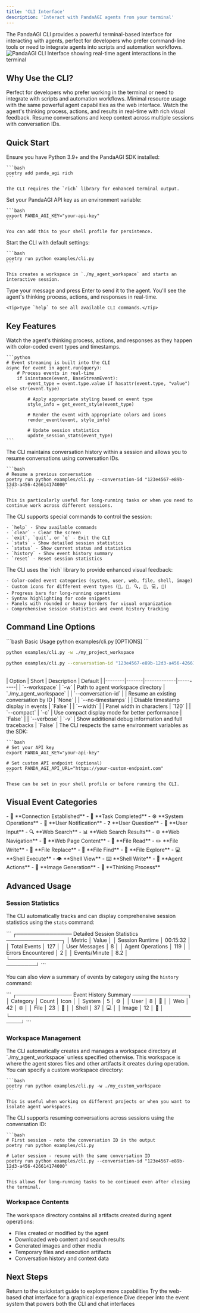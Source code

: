 ```yaml
---
title: 'CLI Interface'
description: 'Interact with PandaAGI agents from your terminal'
---
```


<Note>
The PandaAGI CLI provides a powerful terminal-based interface for interacting with agents, perfect for developers who prefer command-line tools or need to integrate agents into scripts and automation workflows.
</Note>

<Frame caption="PandaAGI CLI Interface">
  <img
    src="/images/cli.png"
    alt="PandaAGI CLI Interface showing real-time agent interactions in the terminal"
  />
</Frame>

## Why Use the CLI?

<CardGroup cols={2}>
  <Card title="Developer-Friendly" icon="terminal" color="#0285c7">
    Perfect for developers who prefer working in the terminal or need to integrate with scripts and automation workflows.
  </Card>
  <Card title="Lightweight" icon="feather" color="#16a34a">
    Minimal resource usage with the same powerful agent capabilities as the web interface.
  </Card>
  <Card title="Real-Time Feedback" icon="bolt" color="#8b5cf6">
    Watch the agent's thinking process, actions, and results in real-time with rich visual feedback.
  </Card>
  <Card title="Session Persistence" icon="database" color="#f59e0b">
    Resume conversations and keep context across multiple sessions with conversation IDs.
  </Card>
</CardGroup>

## Quick Start

<Steps>
  <Step title="Install Dependencies">
    Ensure you have Python 3.9+ and the PandaAGI SDK installed:
    
    ```bash
    poetry add panda_agi rich
    ```
    
    The CLI requires the `rich` library for enhanced terminal output.
  </Step>
  
  <Step title="Set Your API Key">
    Set your PandaAGI API key as an environment variable:
    
    ```bash
    export PANDA_AGI_KEY="your-api-key"
    ```
    
    You can add this to your shell profile for persistence.
  </Step>
  
  <Step title="Run the CLI">
    Start the CLI with default settings:
    
    ```bash
    poetry run python examples/cli.py
    ```
    
    This creates a workspace in `./my_agent_workspace` and starts an interactive session.
  </Step>
  
  <Step title="Start Interacting">
    Type your message and press Enter to send it to the agent. You'll see the agent's thinking process, actions, and responses in real-time.
    
    <Tip>Type `help` to see all available CLI commands.</Tip>
  </Step>
</Steps>

## Key Features

<AccordionGroup>
  <Accordion title="Real-Time Event Streaming" icon="bolt">
    Watch the agent's thinking process, actions, and responses as they happen with color-coded event types and timestamps.
    
    ```python
    # Event streaming is built into the CLI
    async for event in agent.run(query):
        # Process events in real-time
        if isinstance(event, BaseStreamEvent):
            event_type = event.type.value if hasattr(event.type, "value") else str(event.type)
            
            # Apply appropriate styling based on event type
            style_info = get_event_style(event_type)
            
            # Render the event with appropriate colors and icons
            render_event(event, style_info)
            
            # Update session statistics
            update_session_stats(event_type)
    ```
  </Accordion>
  
  <Accordion title="Conversation History" icon="history">
    The CLI maintains conversation history within a session and allows you to resume conversations using conversation IDs.
    
    ```bash
    # Resume a previous conversation
    poetry run python examples/cli.py --conversation-id "123e4567-e89b-12d3-a456-426614174000"
    ```
    
    This is particularly useful for long-running tasks or when you need to continue work across different sessions.
  </Accordion>
  
  <Accordion title="Interactive Commands" icon="terminal">
    The CLI supports special commands to control the session:
    
    - `help` - Show available commands
    - `clear` - Clear the screen
    - `exit`, `quit`, or `q` - Exit the CLI
    - `stats` - Show detailed session statistics
    - `status` - Show current status and statistics
    - `history` - Show event history summary
    - `reset` - Reset session statistics
  </Accordion>
  
  <Accordion title="Rich Visual Feedback" icon="eye">
    The CLI uses the `rich` library to provide enhanced visual feedback:
    
    - Color-coded event categories (system, user, web, file, shell, image)
    - Custom icons for different event types (🔗, 💬, 🔍, 📖, 💻, 🎨)
    - Progress bars for long-running operations
    - Syntax highlighting for code snippets
    - Panels with rounded or heavy borders for visual organization
    - Comprehensive session statistics and event history tracking
  </Accordion>
</AccordionGroup>

## Command Line Options

<CodeGroup>
  ```bash Basic Usage
  python examples/cli.py [OPTIONS]
  ```
  
  ```bash Custom Workspace
  python examples/cli.py -w ./my_project_workspace
  ```
  
  ```bash Resume Conversation
  python examples/cli.py --conversation-id "123e4567-e89b-12d3-a456-426614174000"
  ```
</CodeGroup>

<br />

<Tabs>
  <Tab title="Options Reference">
    | Option | Short | Description | Default |
    |--------|-------|-------------|----------|
    | `--workspace` | `-w` | Path to agent workspace directory | `./my_agent_workspace` |
    | `--conversation-id` | | Resume an existing conversation by ID | `None` |
    | `--no-timestamps` | | Disable timestamp display in events | `False` |
    | `--width` | | Panel width in characters | `120` |
    | `--compact` | `-c` | Use compact display mode for better performance | `False` |
    | `--verbose` | `-v` | Show additional debug information and full tracebacks | `False` |
  </Tab>
  
  <Tab title="Environment Setup">
    The CLI respects the same environment variables as the SDK:
    
    ```bash
    # Set your API key
    export PANDA_AGI_KEY="your-api-key"
    
    # Set custom API endpoint (optional)
    export PANDA_AGI_API_URL="https://your-custom-endpoint.com"
    ```
    
    These can be set in your shell profile or before running the CLI.
  </Tab>
</Tabs>

## Visual Event Categories

<CardGroup cols={3}>
  <Card title="System Events" icon="server" color="#0285c7">
    - 🔗 **Connection Established**
    - 🎯 **Task Completed**
    - ⚙️ **System Operations**
  </Card>
  
  <Card title="User Interaction" icon="user" color="#16a34a">
    - 💬 **User Notification**
    - ❓ **User Question**
    - 👤 **User Input**
  </Card>
  
  <Card title="Web Operations" icon="globe" color="#8b5cf6">
    - 🔍 **Web Search**
    - 📊 **Web Search Results**
    - 🌐 **Web Navigation**
    - 📄 **Web Page Content**
  </Card>
  
  <Card title="File Operations" icon="file" color="#f59e0b">
    - 📖 **File Read**
    - ✏️ **File Write**
    - 🔄 **File Replace**
    - 🔎 **File Find**
    - 📁 **File Explore**
  </Card>
  
  <Card title="Shell Operations" icon="terminal" color="#ef4444">
    - 💻 **Shell Execute**
    - 👁️ **Shell View**
    - ⌨️ **Shell Write**
  </Card>
  
  <Card title="AI Operations" icon="sparkles" color="#6366f1">
    - 🤖 **Agent Actions**
    - 🎨 **Image Generation**
    - 🧠 **Thinking Process**
  </Card>
</CardGroup>

## Advanced Usage

### Session Statistics

The CLI automatically tracks and can display comprehensive session statistics using the `stats` command:

<Frame caption="Example Session Statistics">
  ```
  ┌─────────────── Detailed Session Statistics ───────────────┐
  │ Metric                 │ Value                            │
  │ Session Runtime        │ 00:15:32                         │
  │ Total Events           │ 127                              │
  │ User Messages          │ 8                                │
  │ Agent Operations       │ 119                              │
  │ Errors Encountered     │ 2                                │
  │ Events/Minute          │ 8.2                              │
  └─────────────────────────────────────────────────────────┘
  ```
</Frame>

You can also view a summary of events by category using the `history` command:

<Frame caption="Event History Summary">
  ```
  ┌─────────────── Event History Summary ───────────────┐
  │ Category    │ Count │ Icon                          │
  │ System      │ 5     │ ⚙️                            │
  │ User        │ 8     │ 👤                            │
  │ Web         │ 42    │ 🌐                            │
  │ File        │ 23    │ 📁                            │
  │ Shell       │ 37    │ 💻                            │
  │ Image       │ 12    │ 🎨                            │
  └─────────────────────────────────────────────────────┘
  ```
</Frame>

### Workspace Management

<Steps>
  <Step title="Default Workspace">
    The CLI automatically creates and manages a workspace directory at `./my_agent_workspace` unless specified otherwise. This workspace is where the agent stores files and other artifacts it creates during operation.
  </Step>
  
  <Step title="Custom Workspace">
    You can specify a custom workspace directory:
    
    ```bash
    poetry run python examples/cli.py -w ./my_custom_workspace
    ```
    
    This is useful when working on different projects or when you want to isolate agent workspaces.
  </Step>
  
  <Step title="Persistent Conversations">
    The CLI supports resuming conversations across sessions using the conversation ID:
    
    ```bash
    # First session - note the conversation ID in the output
    poetry run python examples/cli.py
    
    # Later session - resume with the same conversation ID
    poetry run python examples/cli.py --conversation-id "123e4567-e89b-12d3-a456-426614174000"
    ```
    
    This allows for long-running tasks to be continued even after closing the terminal.
  </Step>
</Steps>

### Workspace Contents

The workspace directory contains all artifacts created during agent operations:

- Files created or modified by the agent
- Downloaded web content and search results
- Generated images and other media
- Temporary files and execution artifacts
- Conversation history and context data

## Next Steps

<CardGroup cols={3}>
  <Card
    title="Quickstart Guide"
    icon="rocket"
    href="/quickstart"
    color="#0285c7"
  >
    Return to the quickstart guide to explore more capabilities
  </Card>
  <Card
    title="Chat Interface"
    icon="comments"
    href="/chat-interface"
    color="#16a34a"
  >
    Try the web-based chat interface for a graphical experience
  </Card>
  <Card
    title="Event System"
    icon="bolt"
    href="/concepts/events"
    color="#8b5cf6"
  >
    Dive deeper into the event system that powers both the CLI and chat interfaces
  </Card>
</CardGroup>